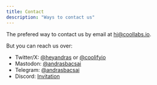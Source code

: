 ```yaml
---
title: Contact
description: "Ways to contact us"
---
```


The prefered way to contact us by email at hi@coollabs.io.

But you can reach us over:

- Twitter/X: [@heyandras](https://twitter.com/heyandras) or [@coolifyio](https://twitter.com/coolifyio)
- Mastodon: [@andrasbacsai](https://fosstodon.org/@andrasbacsai)
- Telegram: [@andrasbacsai](https://t.me/andrasbacsai)
- Discord: [Invitation](https://coollabs.io/discord)